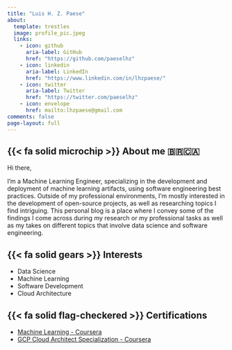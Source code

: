 ```yaml
---
title: "Luis H. Z. Paese"
about:
  template: trestles
  image: profile_pic.jpeg
  links:
    - icon: github
      aria-label: GitHub
      href: "https://github.com/paeselhz"
    - icon: linkedin
      aria-label: LinkedIn
      href: "https://www.linkedin.com/in/lhzpaese/"
    - icon: twitter
      aria-label: Twitter
      href: "https://twitter.com/paeselhz"
    - icon: envelope
      href: mailto:lhzpaese@gmail.com
comments: false
page-layout: full
---
```


::: grid
::: {.g-col-12 .g-col-md-12}
## {{< fa solid microchip >}} About me 🇧🇷🇨🇦

Hi there,

I'm a Machine Learning Engineer, specializing in the development and deployment of machine learning artifacts, using software engineering best practices. Outside of my professional environments, I'm mostly interested in the development of open-source projects, as well as researching topics I find intriguing. This personal blog is a place where I convey some of the findings I come across during my research or my professional tasks as well as my takes on different topics that involve data science and software engineering.
:::

::: {.g-col-12 .g-col-md-6}
## {{< fa solid gears >}} Interests

-   Data Science
-   Machine Learning
-   Software Development
-   Cloud Architecture
:::

::: {.g-col-12 .g-col-md-6}
## {{< fa solid flag-checkered >}} Certifications

-   [Machine Learning - Coursera](https://www.coursera.org/account/accomplishments/certificate/P7YCCU6VVP2H)
-   [GCP Cloud Architect Specialization - Coursera](https://www.coursera.org/account/accomplishments/specialization/certificate/3VENLYDABDRJ)
:::
:::
